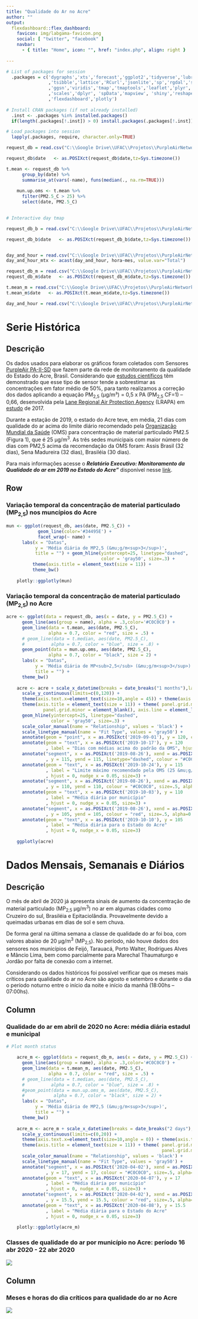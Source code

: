 ```yaml
---
title: "Qualidade do Ar no Acre"
author: ""
output: 
  flexdashboard::flex_dashboard:
    favicon: img/labgama-favicon.png
    social: [ "twitter", "facebook" ]
    navbar:
      - { title: "Home", icon: "", href: "index.php", align: right }
    
---
```




```r
# List of packages for session
  .packages = c('dygraphs','xts','forecast','ggplot2','tidyverse','lubridate','openair'
                ,'tsibble','lattice','RCurl','jsonlite','sp','rgdal','sf','rgeos','maptools'
                ,'ggsn','viridis','tmap','tmaptools','leaflet','plyr','reshape2','Hmisc'
                ,'scales','dplyr', 'spData','mapview', 'shiny','reshape2','rlang','tmaptools'
                ,'flexdashboard','plotly')
  
# Install CRAN packages (if not already installed)
  .inst <- .packages %in% installed.packages()
  if(length(.packages[!.inst]) > 0) install.packages(.packages[!.inst])

# Load packages into session 
  lapply(.packages, require, character.only=TRUE)


```


```r

request_db = read.csv("C:\\Google Drive\\UFAC\\Projetos\\PurpleAirNetwork\\csv\\PurpleAir_sensor_list\\request_db.csv",header=T)

request_db$date   <- as.POSIXct(request_db$date,tz=Sys.timezone())

t.mean <- request_db %>%
      group_by(date) %>%
      summarise_at(vars(-name), funs(median(., na.rm=TRUE)))
  
    mun.up.oms <- t.mean %>%
      filter(PM2.5_C > 25) %>%
      select(date, PM2.5_C)
   

# Interactive day tmap 

request_db_b = read.csv("C:\\Google Drive\\UFAC\\Projetos\\PurpleAirNetwork\\csv\\PurpleAir_sensor_list\\request_db_b.csv",header=T)

request_db_b$date   <- as.POSIXct(request_db_b$date,tz=Sys.timezone())


day_and_hour = read.csv("C:\\Google Drive\\UFAC\\Projetos\\PurpleAirNetwork\\csv\\PurpleAir_sensor_list\\day_and_hour.csv",header=T)
day_and_hour_mtx <- acast(day_and_hour, hora~mes, value.var="Total")

request_db_m = read.csv("C:\\Google Drive\\UFAC\\Projetos\\PurpleAirNetwork\\csv\\PurpleAir_sensor_list\\request_db_m.csv",header=T)
request_db_m$date   <- as.POSIXct(request_db_m$date,tz=Sys.timezone())

t.mean_m = read.csv("C:\\Google Drive\\UFAC\\Projetos\\PurpleAirNetwork\\csv\\PurpleAir_sensor_list\\t.mean_m.csv",header=T)
t.mean_m$date   <- as.POSIXct(t.mean_m$date,tz=Sys.timezone())

day_and_hour = read.csv("C:\\Google Drive\\UFAC\\Projetos\\PurpleAirNetwork\\csv\\PurpleAir_sensor_list\\day_and_hour.csv",header=T)

```

Serie Histórica {data-orientation=rows}
=======================================================================

Descrição {.sidebar}
-----------------------------------------------------------------------

Os dados usados para elaborar os gráficos foram coletados com Sensores <a href="https://www2.purpleair.com/products/purpleair-pa-ii-sd" class = "link" target="_blank">PurpleAir PA-II-SD</a> que fazem parte da rede de monitoramento da qualidade do Estado do Acre, Brasil. Considerando que <a href="https://doi.org/10.1016/j.atmosenv.2019.116946" class = "link" target="_blank">estudos científicos</a> têm demonstrado que esse tipo de sensor tende a sobrestimar as concentrações em fator médio de 50%, para tanto realizamos a correção dos dados aplicando a equação PM<sub>2,5</sub> (µg/m³) = 0,5 x PA (PM<sub>2,5</sub> CF=1) – 0,66, desenvolvida pela <a href="http://www.lrapa.org/" class = "link" target="_blank">Lane Regional Air Protection Agency</a> (LRAPA) em <a href="https://www.lrapa.org/DocumentCenter/View/4147/PurpleAir-Correction-Summary" class = "link" target="_blank">estudo</a> de 2017.

Durante a estação de 2019, o estado do Acre teve, em média, 21 dias com qualidade do ar acima do limite diário recomendado pela <a href="https://apps.who.int/iris/bitstream/handle/10665/69477/WHO_SDE_PHE_OEH_06.02_eng.pdf?sequence=1" class = "link" target="_blank">Organização Mundial da Saúde</a> (OMS) para concentração de material particulado PM2.5 (Figura 1), que é 25 &mu;g/m<sup>3</sup>. As três sedes municipais com maior número de dias com PM2,5 acima da recomendação da OMS foram: Assis Brasil (32 dias), Sena Madureira (32 dias), Brasiléia (30 dias).

Para mais informações acesse o <B><i>Relatório Executivo: Monitoramento da Qualidade do ar em 2019 no Estado do Acre”</i></B> disponível nesse <a href="http://dx.doi.org/10.13140/RG.2.2.17584.10244/2" class = "link" target="_blank">link</a>.


Row {.tabset .tabset-fade}
-----------------------------------------------------------------------

### Variação temporal da concentração de material particulado (MP<sub>2,5</sub>) nos muncípios do Acre

```r
mun <- ggplot(request_db, aes(date, PM2.5_C)) +
            geom_line(color='#34495E') +
            facet_wrap(~ name) +
      labs(x = "Datas", 
           y = 'Média diária de MP2,5 (&mu;g/m<sup>3</sup>)',
           title = "") + geom_hline(yintercept=25, linetype="dashed", 
                                    color = 'gray50', size=.3) +
          theme(axis.title = element_text(size = 11)) +
          theme_bw()
            
    plotly::ggplotly(mun)
```


### Variação temporal da concentração de material particulado (MP<sub>2,5</sub>) no Acre

```r
acre <- ggplot(data = request_db, aes(x = date, y = PM2.5_C)) +
      geom_line(aes(group = name), alpha = .3,color='#C0C0C0') +
      geom_line(data = t.mean, aes(date, PM2.5_C),
                alpha = 0.7, color = "red", size = .5) +
      # geom_line(data = t.median, aes(date, PM2.5_C),
      #          alpha = 0.7, color = "blue", size = .8) +
      geom_point(data = mun.up.oms, aes(date, PM2.5_C),
                alpha = 0.7, color = "black", size = 2) + 
      labs(x = "Datas", 
           y = 'Média diária de MP<sub>2,5</sub> (&mu;g/m<sup>3</sup>)',
           title = "") +
      theme_bw()
    
    acre <- acre + scale_x_datetime(breaks = date_breaks("1 months"),labels = date_format( "%Y (%b)")) +
      scale_y_continuous(limits=c(0,120)) +
      theme(axis.text.x=element_text(size=10,angle = 45)) + theme(axis.text.y=element_text(size=10)) +
      theme(axis.title = element_text(size = 11)) + theme( panel.grid.major = element_blank(),
              panel.grid.minor = element_blank(), axis.line = element_line(colour = "black")) +
      geom_hline(yintercept=25, linetype="dashed", 
                 color = 'gray50', size=.3) +
      scale_color_manual(name = "Relationship", values = 'black') + 
      scale_linetype_manual(name = "Fit Type", values = 'gray50') +
      annotate(geom = "point", x = as.POSIXct('2019-09-01'), y = 120, colour = "black", size = 2) +
      annotate(geom = "text", x = as.POSIXct('2019-10-17'), y = 120
               , label = "Dias com médias acima do padrão da OMS", hjust = 0, nudge_x = 0.05,  size=3) +
      annotate("segment", x = as.POSIXct('2019-08-26'), xend = as.POSIXct('2019-09-05') 
               , y = 115, yend = 115, linetype="dashed", colour = "#C0C0C0", size=.5, alpha=0.7) +
      annotate(geom = "text", x = as.POSIXct('2019-10-24'), y = 115
               , label = "Limite máximo recomendado pela OMS (25 &mu;g/m<sup>3</sup>)"
               , hjust = 0, nudge_x = 0.05, size=3) +
      annotate("segment", x = as.POSIXct('2019-08-26'), xend = as.POSIXct('2019-09-05') 
               , y = 110, yend = 110, colour = "#C0C0C0", size=.5, alpha=0.7) +
      annotate(geom = "text", x = as.POSIXct('2019-10-03'), y = 110
               , label = "Média diária por município"
               , hjust = 0, nudge_x = 0.05, size=3) +
      annotate("segment", x = as.POSIXct('2019-08-26'), xend = as.POSIXct('2019-09-05') 
               , y = 105, yend = 105, colour = "red", size=.5, alpha=0.7) +
      annotate(geom = "text", x = as.POSIXct('2019-10-10'), y = 105
               , label = "Média diária para o Estado do Acre"
               , hjust = 0, nudge_x = 0.05, size=3)
    
    ggplotly(acre)
```


Dados Mensais, Semanais e Diários [](#dados-diversos)
=======================================================================

Descrição {.sidebar}
-----------------------------------------------------------------------

O mês de abril de 2020 já apresenta sinais de aumento da concentração de material particulado (MP<sub>2,5</sub> &mu;g/m<sup>3</sup>) no ar em algumas cidades como Cruzeiro do sul, Brasiléia e Epitaciolândia. Provavelmente devido a queimadas urbanas em dias de sol e sem chuva.

De forma geral na última semana a classe de qualidade do ar foi boa, com valores abaixo de 20 &mu;g/m<sup>3</sup> (MP<sub>2,5</sub>). No período, não houve dados dos sensores nos municípios de Feijó, Tarauacá, Porto Walter, Rodrigues Alves e Mâncio Lima, bem como parcialmente para Marechal Thaumaturgo e Jordão por falta de conexão com a internet.

Considerando os dados históricos foi possível verificar que os meses mais críticos para qualidade do ar no Acre são agosto e setembro e durante o dia o período noturno entre o início da noite e início da manhã (18:00hs – 07:00hs).



Column 
-----------------------------------------------------------------------

### Qualidade do ar em abril de 2020 no Acre: média diária estadul e municipal
```r
# Plot month status
    
    acre_m <- ggplot(data = request_db_m, aes(x = date, y = PM2.5_C)) +
      geom_line(aes(group = name), alpha = .3,color='#C0C0C0') +
      geom_line(data = t.mean_m, aes(date, PM2.5_C),
                alpha = 0.7, color = "red", size = .5) +
      # geom_line(data = t.median, aes(date, PM2.5_C),
      #          alpha = 0.7, color = "blue", size = .8) +
      #geom_point(data = mun.up.oms_m, aes(date, PM2.5_C),
      #           alpha = 0.7, color = "black", size = 2) + 
      labs(x = "Datas", 
           y = 'Média diária de MP2,5 (&mu;g/m<sup>3</sup>)',
           title = "") +
      theme_bw()
    
    acre_m <- acre_m + scale_x_datetime(breaks = date_breaks("2 days"),labels = date_format( "%b %d")) +
      scale_y_continuous(limits=c(0,20)) +
      theme(axis.text.x=element_text(size=10,angle = 0)) + theme(axis.text.y=element_text(size=10)) +
      theme(axis.title = element_text(size = 11)) + theme( panel.grid.major = element_blank(),
                                                           panel.grid.minor = element_blank(), axis.line = element_line(colour = "black")) +
      scale_color_manual(name = "Relationship", values = 'black') + 
      scale_linetype_manual(name = "Fit Type", values = 'gray50') +
      annotate("segment", x = as.POSIXct('2020-04-02'), xend = as.POSIXct('2020-04-03') 
               , y = 17, yend = 17, colour = "#C0C0C0", size=.5, alpha=0.7) +
      annotate(geom = "text", x = as.POSIXct('2020-04-07'), y = 17
               , label = "Média diária por município"
               , hjust = 0, nudge_x = 0.05, size=3) +
      annotate("segment", x = as.POSIXct('2020-04-02'), xend = as.POSIXct('2020-04-03') 
               , y = 15.5, yend = 15.5, colour = "red", size=.5, alpha=0.7) +
      annotate(geom = "text", x = as.POSIXct('2020-04-08'), y = 15.5
               , label = "Média diária para o Estado do Acre"
               , hjust = 0, nudge_x = 0.05, size=3)
    
    plotly::ggplotly(acre_m)
```



### Classes de qualidade do ar por município no Acre: período 16 abr 2020 - 22 abr 2020

![](img/purpleair_gif_20200416-22.gif)

Column 
-----------------------------------------------------------------------

### Meses e horas do dia críticos para qualidade do ar no Acre

![](img/PurpleAir_heatmap.png)


